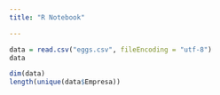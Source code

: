 ```yaml
---
title: "R Notebook"

---
```




```r
data = read.csv("eggs.csv", fileEncoding = "utf-8")
data
```
```r
dim(data)
length(unique(data$Empresa))
```

